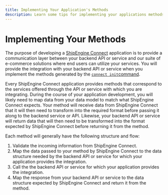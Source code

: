 ```yaml
---
title: Implementing Your Application's Methods
description: Learn some tips for implementing your applications methods and mapping your applications's services to what ShipEngine Connect expects
---
```


# Implementing Your Methods

The purpose of developing a [ShipEngine Connect](../../index.mdx) application is to provide a communication layer between your backend API or service and our
suite of e-commerce solutions where end users can utilize your services. You will provide the integration with your backend API or service when you implement the
methods generated by the [`connect init`command](./cli.mdx#initialize-a-new-app).

Every ShipEngine Connect application provides methods that correspond to the services offered through the API or service with which you are integrating.
During the course of your application development, you will likely need to map data from your
data model to match what ShipEngine Connect expects. Your method will receive data from ShipEngine Connect that it will then need to transform into
the required format before passing it along to the backend service or API. Likewise, your backend API or service will return data that will then need to be transformed
into the format expected by ShipEngine Connect before returning it from the method.

Each method will generally have the following structure and flow:

1. Validate the incoming information from ShipEngine Connect.
2. Map the data passed to your method by ShipEngine Connect to the data structure needed by the backend API or service for which your application provides the integration.
3. Call the the backend API or service for which your application provides the integration.
4. Map the response from your backend API or service to the data structure expected by ShipEngine Connect and return it from the method.

<Pager
  prev="./create-first-app.mdx"
  prevTitle="Creating Your First App"
  next="./typescript.mdx"
  nextTitle="Developing in TypeScript"
/>
